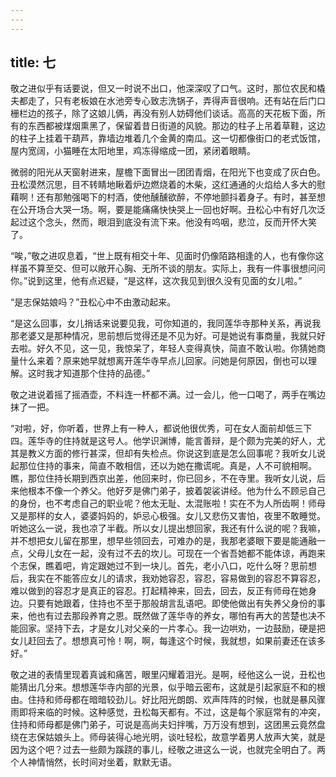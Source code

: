 ```yaml
---
---
---
```

title: 七
---




敬之进似乎有话要说，但又一时说不出口，他深深叹了口气。这时，那位农民和橇夫都走了，只有老板娘在水池旁专心致志洗锅子，弄得声音很响。还有站在后门口栅栏边的孩子，除了这娘儿俩，再没有别人妨碍他们谈话。高高的天花板下面，所有的东西都被煤烟熏黑了，保留着昔日街道的风貌。那边的柱子上吊着草鞋，这边的柱子上挂着干葫芦，靠墙边堆着几个金黄的南瓜。这一切都像街口的老式饭馆，屋内宽阔，小猫睡在太阳地里，鸡冻得缩成一团，紧闭着眼睛。

微弱的阳光从天窗射进来，屋檐下面冒出一团团青烟，在阳光下也变成了灰白色。丑松漠然沉思，目不转睛地瞅着炉边燃烧着的木柴，这红通通的火焰给人多大的慰藉啊！还有那勉强喝下的村酒，使他醺醺欲醉，不停地颤抖着身子。有时，甚至想在公开场合大哭一场。啊，要是能痛痛快快哭上一回也好啊。丑松心中有好几次泛起过这个念头，然而，眼泪到底没有流下来。他没有呜咽，悲泣，反而开怀大笑了。

“唉，”敬之进叹息着，“世上既有相交十年、见面时仍像陌路相逢的人，也有像你这样虽不算至交、但可以敞开心胸、无所不谈的朋友。实际上，我有一件事很想问问你。”说到这里，他有点迟疑，“是这样，这次我见到很久没有见面的女儿啦。”

“是志保姑娘吗？”丑松心中不由激动起来。

“是这么回事，女儿捎话来说要见我，可你知道的，我同莲华寺那种关系，再说我那老婆又是那种情况，思前想后觉得还是不见为好。可是她说有事商量，我就只好去啦。好久不见，这一见，我惊呆了，年轻人变得真快，简直不敢认啦。你猜她商量什么来着？原来她早就想离开莲华寺早点儿回家。问她是何原因，倒也可以理解。这时我才知道那个住持的品德。”

敬之进说着摇了摇酒壶，不料连一杯都不满。过一会儿，他一口喝了，两手在嘴边抹了一把。

“对啦，好，你听着，世界上有一种人，都说他很优秀，可在女人面前却低三下四。莲华寺的住持就是这号人。他学识渊博，能言善辩，是个颇为完美的好人，尤其是教义方面的修行甚深，但却有失检点。你说这到底是怎么回事呢？我听女儿说起那位住持的事来，简直不敢相信，还以为她在撒谎呢。真是，人不可貌相啊。瞧，那位住持长期到西京出差，他回来时，你已回乡，不在寺里。我听女儿说，后来他根本不像一个养父。他好歹是佛门弟子，披着袈裟讲经。他为什么不顾忌自己的身份，也不考虑自己的职业呢？他太无耻、太混账啦！实在不为人所齿啊！师母又是那样的女人，婆婆妈妈的，妒忌心极强。女儿又悲伤又害怕，夜里不敢睡觉。听她这么一说，我也凉了半截。所以女儿提出想回家，我还有什么说的呢？我嘛，并不想把女儿留在那里，想早些领回去，可难办的是，我那老婆眼下要是能通融一点，父母儿女在一起，没有过不去的坎儿。可现在一个省吾她都不能体谅，再跑来个志保，瞧着吧，肯定跟她过不到一块儿。首先，老小八口，吃什么呀？思前想后，我实在不能答应女儿的请求，我劝她容忍，容忍，容易做到的容忍不算容忍，难以做到的容忍才是真正的容忍。打起精神来，回去，回去，反正有师母在她身边。只要有她跟着，住持也不至于那般胡言乱语吧。即使他做出有失养父身份的事来，他也有过去那段养育之恩。既然做了莲华寺的养女，哪怕有再大的苦楚也决不能回家。坚持下去，才是女儿对父亲的一片孝心。我一边哄劝，一边鼓励，硬是把女儿赶回去了。想想真可怜！啊，啊，每逢这个时候，我就想，如果前妻还在该多好。”

敬之进的表情里现着真诚和痛苦，眼里闪耀着泪光。是啊，经他这么一说，丑松也能猜出几分来。想想莲华寺内部的光景，似乎暗云密布，这就是引起家庭不和的根由。住持和师母都在暗暗较劲儿。好比阳光朗朗、欢声阵阵的时候，也就是暴风骤雨即将来临的时候。这种感觉，丑松每天都有。不过，这是每个家庭常有的冲突，住持和师母都是佛门弟子，可说是高尚夫妇拌嘴，万万没有想到，这团黑云竟然盘绕在志保姑娘头上。师母装得心地光明，谈吐轻松，故意学着男人放声大笑，就是因为这个吧？过去一些颇为蹊跷的事儿，经敬之进这么一说，也就完全明白了。两个人神情悄然，长时间对坐着，默默无语。